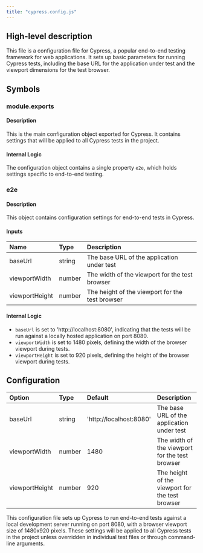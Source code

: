 ```yaml
---
title: "cypress.config.js"
---
```


## High-level description
This file is a configuration file for Cypress, a popular end-to-end testing framework for web applications. It sets up basic parameters for running Cypress tests, including the base URL for the application under test and the viewport dimensions for the test browser.

## Symbols

### module.exports
#### Description
This is the main configuration object exported for Cypress. It contains settings that will be applied to all Cypress tests in the project.

#### Internal Logic
The configuration object contains a single property `e2e`, which holds settings specific to end-to-end testing.

### e2e
#### Description
This object contains configuration settings for end-to-end tests in Cypress.

#### Inputs
| Name | Type | Description |
|:-----|:-----|:------------|
| baseUrl | string | The base URL of the application under test |
| viewportWidth | number | The width of the viewport for the test browser |
| viewportHeight | number | The height of the viewport for the test browser |

#### Internal Logic
- `baseUrl` is set to 'http://localhost:8080', indicating that the tests will be run against a locally hosted application on port 8080.
- `viewportWidth` is set to 1480 pixels, defining the width of the browser viewport during tests.
- `viewportHeight` is set to 920 pixels, defining the height of the browser viewport during tests.

## Configuration
| Option | Type | Default | Description |
|:-------|:-----|:--------|:------------|
| baseUrl | string | 'http://localhost:8080' | The base URL of the application under test |
| viewportWidth | number | 1480 | The width of the viewport for the test browser |
| viewportHeight | number | 920 | The height of the viewport for the test browser |

This configuration file sets up Cypress to run end-to-end tests against a local development server running on port 8080, with a browser viewport size of 1480x920 pixels. These settings will be applied to all Cypress tests in the project unless overridden in individual test files or through command-line arguments.